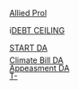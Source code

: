 [[START|Allied Prol]]

i[[DEBT CEILING]]

[[DEBT CEILING DA|START DA]]


<span style="line-height: 0px; overflow: hidden;">[[T- not combat|Climate Bill DA]] </span>



<span style="line-height: 0px; overflow: hidden;">﻿[[Appeasment DA]]</span>


<span style="line-height: 0px; overflow: hidden;">[[T- not combat|T- ]]</span>